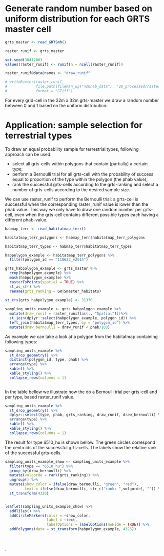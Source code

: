 # Generate random number based on uniform distribution for each GRTS master cell 

```r
grts_master <- read_GRTSmh()

raster_runif <- grts_master

set.seed(3841280)
values(raster_runif) <- runif(n = ncell(raster_runif))

raster_runif@data@names <- "draw_runif"

# writeRaster(raster_runif, 
#             file.path(fileman_up("n2khab_data"), "20_processed/raster_runif/raster_runif.tif"),
#             format = "GTiff")
```

For every grid-cell in the 32m x 32m grts-master we draw a random number between 0 and 1 based on the uniform distribution.

# Application: sample selection for terrestrial types

To draw an equal probability sample for terrestrial types, following approach can be used:

+ select all grts-cells within polygons that contain (partially) a certain type;
+ perform a Bernoulli trial for all grts-cell with the probability of success equal to proportion of the type within the polygon (the phab value);
+ rank the successful grts-cells according to the grts-ranking and select a number of grts-cells according to the desired sample size.

We can use raster_runif to perform the Bernoulli trial: a grts-cell is successful when the corresponding raster_runif value is lower than the phab value. This way we only have to draw one random number per grts-cell, even when the grts-cell contains different possible types each having a different phab-value. 


```r
habmap_terr <- read_habitatmap_terr()

habitatmap_terr_polygons <- habmap_terr$habitatmap_terr_polygons 

habitatmap_terr_types <- habmap_terr$habitatmap_terr_types

habpolygon_example <- habitatmap_terr_polygons %>%
  filter(polygon_id == "118623_v2014")

grts_habpolygon_example <- grts_master %>%
  crop(habpolygon_example) %>%
  mask(habpolygon_example) %>%
  rasterToPoints(spatial = TRUE) %>%
  st_as_sf() %>%
  rename(grts_ranking = GRTSmaster_habitats) 
  
st_crs(grts_habpolygon_example) <- 31370

sampling_units_example <- grts_habpolygon_example %>%
  mutate(draw_runif = raster_runif[as(., "Spatial")])%>%
  st_join(dplyr::select(habpolygon_example, polygon_id)) %>%
  left_join(habitatmap_terr_types, by = "polygon_id") %>%
  mutate(draw_bernoulli = draw_runif < phab/100)

```

As example we can take a look at a polygon from the habitatmap containing following types:

```r
sampling_units_example %>%
  st_drop_geometry() %>%
  distinct(polygon_id, type, phab) %>%
  arrange(type) %>%
  kable() %>%
  kable_styling() %>%
  collapse_rows(columns = 1)
  
```

In the table bellow we illustrate how the do a Bernoulli trial per grts-cell and per type, based raster_runif value.

```r
sampling_units_example %>%
  st_drop_geometry() %>%
  dplyr::select(type, phab, grts_ranking, draw_runif, draw_bernoulli) %>%
  arrange(type) %>%
  kable() %>%
  kable_styling() %>%
  collapse_rows(columns = 1)
```

The result for type 6510_hu is shown bellow. The green circles correspond the centroids of the successful grts-cells. The labels show the relative rank of the successful grts-cells. 

```r
sampling_units_example_show <- sampling_units_example %>%
  filter(type == "6510_hu") %>% 
  group_by(draw_bernoulli) %>%
  mutate(volgorde = rank(grts_ranking)) %>%
  ungroup() %>%
  mutate(show_color = ifelse(draw_bernoulli, "green", "red"),
         text = ifelse(draw_bernoulli, str_c("rank: ",volgorde), "")) %>%
  st_transform(4326) 


leaflet(sampling_units_example_show) %>%
  addTiles() %>%
  addCircleMarkers(color = ~show_color,
                   label = ~text, 
                   labelOptions = labelOptions(noHide = TRUE)) %>%
  addPolygons(data = st_transform(habpolygon_example, 4326))
    
  
    
```

`

